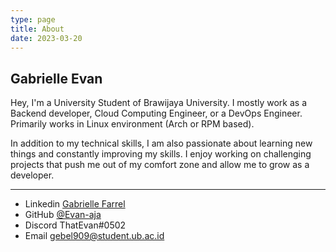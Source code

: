 ```yaml
---
type: page
title: About
date: 2023-03-20
---
```


## Gabrielle Evan

Hey, I'm a University Student of Brawijaya University. I mostly work as a Backend developer, Cloud Computing Engineer, or a DevOps Engineer. Primarily works in Linux environment (Arch or RPM based).

In addition to my technical skills, I am also passionate about learning new things and constantly improving my skills. I enjoy working on challenging projects that push me out of my comfort zone and allow me to grow as a developer.

---

- Linkedin [Gabrielle Farrel](https://www.linkedin.com/in/gabrielle-farrel-55b472196)
- GitHub [@Evan-aja](https://github.com/evan-aja)
- Discord ThatEvan#0502
- Email gebel909@student.ub.ac.id
